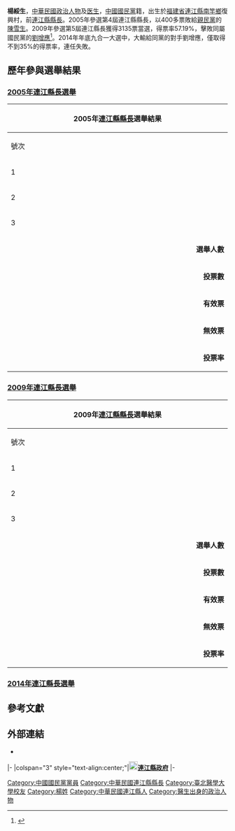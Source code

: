 {{Infobox Officeholder
|姓名      = 楊綏生
|圖像      = 楊綏生2014名人講座.jpg
|圖像大小  = 200px
|圖像說明  = 攝於2014年
|屆次1     = {{flagicon image|Flag of Lienchiang County.svg}} [[連江縣_(中華民國)|連江縣]]第43任[[連江縣縣長_(中華民國)|縣長]] 
|職務1     = 
|就任日期1 = 2009年12月20日
|卸任日期1 = 2014年12月24日
|前任1     = [[陳雪生|陳雪生]]
|繼任1     = [[劉增應|劉增應]]
|性別      = 男
|出生日期  = {{birth date and age|1954|11|10}}
|出生地點  = {{ROC}}[[福建省_(中華民國)|福建省]][[連江縣_(中華民國)|連江縣]][[南竿鄉|南竿鄉]]
|逝世日期  = 
|逝世地點  = 
|政黨      = {{KMT}}
|職業      = 醫師
|配偶      = 鄭嬌英
|子女      = 
|國籍      = {{ROC}}
| educate =
*臺北醫學院
*[[國立馬祖高級中學|福建省立馬祖高級中學]]
*連江縣立介壽復興國民學校
| past    =
*連江縣衛生院醫師、院長
*北竿衛生所醫師、主任
*連江縣建設局代理局長
*國民大會代表<span style="color: blue;">（1992年－1995年）</span>
*[[File:Flag_of_Lienchiang_County.svg|25px]]連江縣第5任縣長<span style="color: blue;">（2009年12月20日－2014年12月24日）</span>
}}

'''楊綏生'''{{BD|1954年|11月10日|catIdx=Y}}，[[中華民國|中華民國]][[政治人物|政治人物]]及[[医生|医生]]，[[中國國民黨|中國國民黨]]籍，出生於[[福建省_(中華民國)|福建省]][[連江縣_(中華民國)|連江縣]][[南竿鄉|南竿鄉]]復興村，前[[連江縣縣長_(中華民國)|連江縣縣長]]。2005年參選第4屆連江縣縣長，以400多票敗給[[親民黨|親民黨]]的[[陳雪生|陳雪生]]。2009年參選第5屆連江縣長獲得3135票當選，得票率57.19%，擊敗同屬國民黨的[[劉增應|劉增應]]<ref>{{Cite web |url=http://www.nownews.com/2009/12/05/91-2542681.htm |title=百里侯／外島金馬維持藍天　楊綏生對黨有微詞 |access-date=2009-12-07 |archive-date=2012-11-04 |archive-url=https://web.archive.org/web/20121104111855/http://www.nownews.com/2009/12/05/91-2542681.htm |dead-url=no }}</ref>。2014年年底九合一大選中，大輸給同黨的對手劉增應，僅取得不到35%的得票率，連任失敗。

== 歷年參與選舉結果 ==
=== [[2005年中華民國縣市長暨縣市議員選舉|2005年連江縣長選舉]] ===
{|class="wikitable collapsible autocollapse" style="margin:auto; text-align:center"
|-
! colspan="7" width=620px|2005年[[連江縣縣長|連江縣縣長]]選舉結果
|-
!width=35|號次
!width=55| 候選人
!width=120| 政黨
!width=75| 得票數
!width=75| 得票率
!width=49| 當選標記
|-
|1||[[吳軾子|吳軾子]]||{{Nonp}}　　||style="border-left:4px solid #000000;" align="right"|127
|align="right"|2.59%
|align="center"|
|-
|2||[[陳雪生|陳雪生]]||{{Pfp}}　　||style="border-left:4px solid #FF4500;" align="right"|2,592
|align="right"|52.90%
|align="center"|[[File:Vote1.svg|20px]]
|-
|3||楊綏生||{{Nonp}}　　||style="border-left:4px solid #000000;" align="right"|2,181
|align="right"|44.51%
|align="center"|
|- bgcolor=EEEEEE 
| colspan="3" align="right" | '''選舉人數''' || colspan="3" align="left" |　8,170
|- bgcolor=EEEEEE 
| colspan="3" align="right" | '''投票數''' || colspan="3" align="left" |　4,983
|- bgcolor=EEEEEE 
| colspan="3" align="right" | '''有效票''' || colspan="3" align="left" |　4,900
|- bgcolor=EEEEEE 
| colspan="3" align="right" | '''無效票''' || colspan="3" align="left" |　83
|- bgcolor=EEEEEE 
| colspan="3" align="right" | '''投票率''' || colspan="3" align="left" |　60.99%
|}

=== [[2009年中華民國縣市長暨縣市議員選舉|2009年連江縣長選舉]] ===
{|class="wikitable collapsible autocollapse" style="margin:auto; text-align:center"
|-
! colspan="7" width=620px|2009年[[連江縣縣長|連江縣縣長]]選舉結果
|-
!width=35|號次
!width=55| 候選人
!width=120| 政黨
!width=75| 得票數
!width=75| 得票率
!width=49| 當選標記
|-
|1||楊綏生||{{KMT}}||style="border-left:4px solid #000099;" align="right"|3,135
|align="right"|57.18%
|align="center"|[[File:Vote1.svg|20px]]
|-
|2||[[陳財能|陳財能]]||{{Nonp}}　　||style="border-left:4px solid #000000;" align="right"|78
|align="right"|1.42%
|align="center"|
|-
|3||[[劉增應|劉增應]]||{{KMT}}||style="border-left:4px solid #000099;" align="right"|2,269
|align="right"|41.39%
|align="center"|
|- bgcolor=EEEEEE 
| colspan="3" align="right" | '''選舉人數''' || colspan="3" align="left" |　7,697
|- bgcolor=EEEEEE 
| colspan="3" align="right" | '''投票數''' || colspan="3" align="left" |　5,561
|- bgcolor=EEEEEE 
| colspan="3" align="right" | '''有效票''' || colspan="3" align="left" |　5,482
|- bgcolor=EEEEEE 
| colspan="3" align="right" | '''無效票''' || colspan="3" align="left" |　79
|- bgcolor=EEEEEE 
| colspan="3" align="right" | '''投票率''' || colspan="3" align="left" |　72.25%
|}

=== [[2014年中華民國直轄市長及縣市長選舉|2014年連江縣長選舉]] ===
{{2014年中華民國縣市長選舉/連江縣}}

== 參考文獻 ==
<div class="references-small">
<references></references>
</div>

== 外部連結 ==
*{{Facebook|1520087438}}
{{start box}}
{{s-gov|roc}}
|-
|colspan="3" style="text-align:center;"|[[File:Emblem_of_Lienchiang_County.svg|20px]]'''[[連江縣政府|連江縣政府]]'''
|-
{{s-before|[[陳雪生|陳雪生]]}}
{{s-title|[[連江縣縣長_(中華民國)|連江縣縣長]]<br><small>第五屆<br>2009年12月20日－2014年12月25日}}
{{s-after|[[劉增應|劉增應]]}}
{{end box}}

{{连江县行政长官}}
[[Category:中國國民黨黨員|Category:中國國民黨黨員]]
[[Category:中華民國連江縣縣長|Category:中華民國連江縣縣長]]
[[Category:臺北醫學大學校友|Category:臺北醫學大學校友]]
[[Category:楊姓|Category:楊姓]]
[[Category:中華民國連江縣人|Category:中華民國連江縣人]]
[[Category:醫生出身的政治人物|Category:醫生出身的政治人物]]